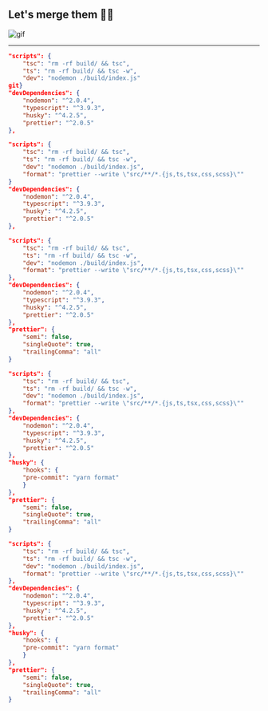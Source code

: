 
## Let's merge them 🤾‍♂️

![gif](https://media1.tenor.com/images/a2837df93255bdb089b8064f367f09ac/tenor.gif?itemid=16417810)

---

<CodeSurferLayout>

```json
"scripts": {
    "tsc": "rm -rf build/ && tsc",
    "ts": "rm -rf build/ && tsc -w",
    "dev": "nodemon ./build/index.js"
git}
"devDependencies": {
    "nodemon": "^2.0.4",
    "typescript": "^3.9.3",
    "husky": "^4.2.5",
    "prettier": "^2.0.5"
},
```

```json 5
"scripts": {
    "tsc": "rm -rf build/ && tsc",
    "ts": "rm -rf build/ && tsc -w",
    "dev": "nodemon ./build/index.js",
    "format": "prettier --write \"src/**/*.{js,ts,tsx,css,scss}\""
}
"devDependencies": {
    "nodemon": "^2.0.4",
    "typescript": "^3.9.3",
    "husky": "^4.2.5",
    "prettier": "^2.0.5"
},
```

```json
"scripts": {
    "tsc": "rm -rf build/ && tsc",
    "ts": "rm -rf build/ && tsc -w",
    "dev": "nodemon ./build/index.js",
    "format": "prettier --write \"src/**/*.{js,ts,tsx,css,scss}\""
},
"devDependencies": {
    "nodemon": "^2.0.4",
    "typescript": "^3.9.3",
    "husky": "^4.2.5",
    "prettier": "^2.0.5"
},
"prettier": {
    "semi": false,
    "singleQuote": true,
    "trailingComma": "all"
}
```

```json
"scripts": {
    "tsc": "rm -rf build/ && tsc",
    "ts": "rm -rf build/ && tsc -w",
    "dev": "nodemon ./build/index.js",
    "format": "prettier --write \"src/**/*.{js,ts,tsx,css,scss}\""
},
"devDependencies": {
    "nodemon": "^2.0.4",
    "typescript": "^3.9.3",
    "husky": "^4.2.5",
    "prettier": "^2.0.5"
},
"husky": {
    "hooks": {
    "pre-commit": "yarn format"
    }
},
"prettier": {
    "semi": false,
    "singleQuote": true,
    "trailingComma": "all"
}
```
```json 1:22
"scripts": {
    "tsc": "rm -rf build/ && tsc",
    "ts": "rm -rf build/ && tsc -w",
    "dev": "nodemon ./build/index.js",
    "format": "prettier --write \"src/**/*.{js,ts,tsx,css,scss}\""
},
"devDependencies": {
    "nodemon": "^2.0.4",
    "typescript": "^3.9.3",
    "husky": "^4.2.5",
    "prettier": "^2.0.5"
},
"husky": {
    "hooks": {
    "pre-commit": "yarn format"
    }
},
"prettier": {
    "semi": false,
    "singleQuote": true,
    "trailingComma": "all"
}
```

</CodeSurferLayout>
